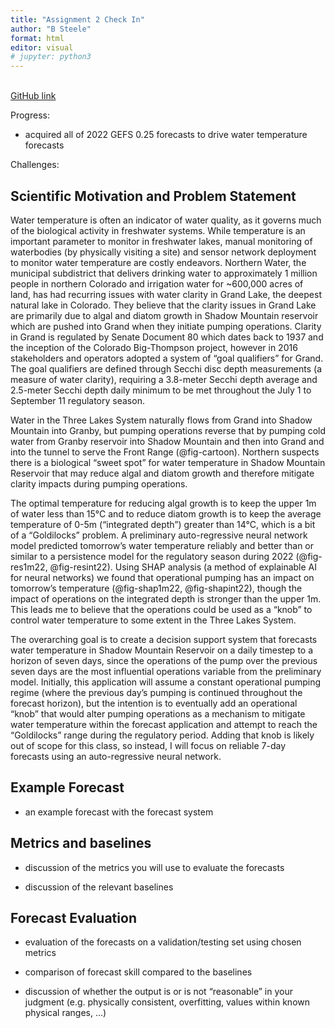 ```yaml
---
title: "Assignment 2 Check In"
author: "B Steele"
format: html
editor: visual
# jupyter: python3
---
```


\
[GitHub link](https://github.com/steeleb/ATS-Data-Driven-Forecasting)

Progress:

-   acquired all of 2022 GEFS 0.25 forecasts to drive water temperature forecasts

Challenges:

## Scientific Motivation and Problem Statement

Water temperature is often an indicator of water quality, as it governs much of the biological activity in freshwater systems. While temperature is an important parameter to monitor in freshwater lakes, manual monitoring of waterbodies (by physically visiting a site) and sensor network deployment to monitor water temperature are costly endeavors. Northern Water, the municipal subdistrict that delivers drinking water to approximately 1 million people in northern Colorado and irrigation water for \~600,000 acres of land, has had recurring issues with water clarity in Grand Lake, the deepest natural lake in Colorado. They believe that the clarity issues in Grand Lake are primarily due to algal and diatom growth in Shadow Mountain reservoir which are pushed into Grand when they initiate pumping operations. Clarity in Grand is regulated by Senate Document 80 which dates back to 1937 and the inception of the Colorado Big-Thompson project, however in 2016 stakeholders and operators adopted a system of "goal qualifiers" for Grand. The goal qualifiers are defined through Secchi disc depth measurements (a measure of water clarity), requiring a 3.8-meter Secchi depth average and 2.5-meter Secchi depth daily minimum to be met throughout the July 1 to September 11 regulatory season.  

Water in the Three Lakes System naturally flows from Grand into Shadow Mountain into Granby, but pumping operations reverse that by pumping cold water from Granby reservoir into Shadow Mountain and then into Grand and into the tunnel to serve the Front Range (@fig-cartoon). Northern suspects there is a biological "sweet spot" for water temperature in Shadow Mountain Reservoir that may reduce algal and diatom growth and therefore mitigate clarity impacts during pumping operations.

The optimal temperature for reducing algal growth is to keep the upper 1m of water less than 15°C and to reduce diatom growth is to keep the average temperature of 0-5m ("integrated depth") greater than 14°C, which is a bit of a "Goldilocks" problem. A preliminary auto-regressive neural network model predicted tomorrow's water temperature reliably and better than or similar to a persistence model for the regulatory season during 2022 (@fig-res1m22, @fig-resint22). Using SHAP analysis (a method of explainable AI for neural networks) we found that operational pumping has an impact on tomorrow's temperature (@fig-shap1m22, @fig-shapint22), though the impact of operations on the integrated depth is stronger than the upper 1m. This leads me to believe that the operations could be used as a "knob" to control water temperature to some extent in the Three Lakes System.

The overarching goal is to create a decision support system that forecasts water temperature in Shadow Mountain Reservoir on a daily timestep to a horizon of seven days, since the operations of the pump over the previous seven days are the most influential operations variable from the preliminary model. Initially, this application will assume a constant operational pumping regime (where the previous day's pumping is continued throughout the forecast horizon), but the intention is to eventually add an operational "knob" that would alter pumping operations as a mechanism to mitigate water temperature within the forecast application and attempt to reach the "Goldilocks" range during the regulatory period. Adding that knob is likely out of scope for this class, so instead, I will focus on reliable 7-day forecasts using an auto-regressive neural network.

## Example Forecast

-   an example forecast with the forecast system

## Metrics and baselines

-   discussion of the metrics you will use to evaluate the forecasts

-   discussion of the relevant baselines

## Forecast Evaluation

-   evaluation of the forecasts on a validation/testing set using chosen metrics

-   comparison of forecast skill compared to the baselines

-   discussion of whether the output is or is not “reasonable” in your judgment (e.g. physically consistent, overfitting, values within known physical ranges, …)
